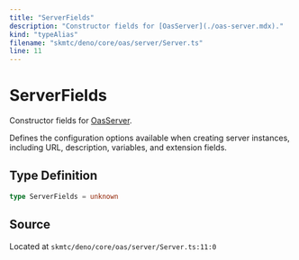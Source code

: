 ```yaml
---
title: "ServerFields"
description: "Constructor fields for [OasServer](./oas-server.mdx)."
kind: "typeAlias"
filename: "skmtc/deno/core/oas/server/Server.ts"
line: 11
---
```


# ServerFields

Constructor fields for [OasServer](./oas-server.mdx).

Defines the configuration options available when creating server instances,
including URL, description, variables, and extension fields.

## Type Definition

```typescript
type ServerFields = unknown
```

## Source

Located at `skmtc/deno/core/oas/server/Server.ts:11:0`

